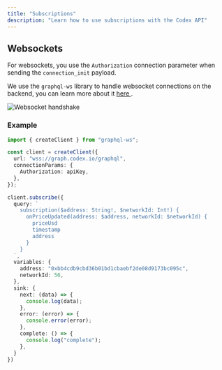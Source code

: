 ```yaml
---
title: "Subscriptions"
description: "Learn how to use subscriptions with the Codex API"
---
```


## Websockets

For websockets, you use the `Authorization` connection parameter when sending the `connection_init` payload.

We use the `graphql-ws` library to handle websocket connections on the backend, you can learn more about it [ here ](https://github.com/enisdenjo/graphql-ws).

<Frame caption="note: you must wait for connection_ack before sending any messages">
  <img className="block" src="/images/websocket-handshake.png" alt="Websocket handshake" />
</Frame>

### Example

```typescript onPriceUpdated Example expandable
import { createClient } from "graphql-ws";

const client = createClient({
  url: "wss://graph.codex.io/graphql",
  connectionParams: {
    Authorization: apiKey,
  },
});

client.subscribe({
  query: `
    subscription($address: String!, $networkId: Int!) {
      onPriceUpdated(address: $address, networkId: $networkId) {
        priceUsd
        timestamp
        address
      }
    }
  `,
  variables: {
    address: "0xbb4cdb9cbd36b01bd1cbaebf2de08d9173bc095c",
    networkId: 56,
  },
  sink: {
    next: (data) => {
      console.log(data);
    },
    error: (error) => {
      console.error(error);
    },
    complete: () => {
      console.log("complete");
    },
  }
})
```